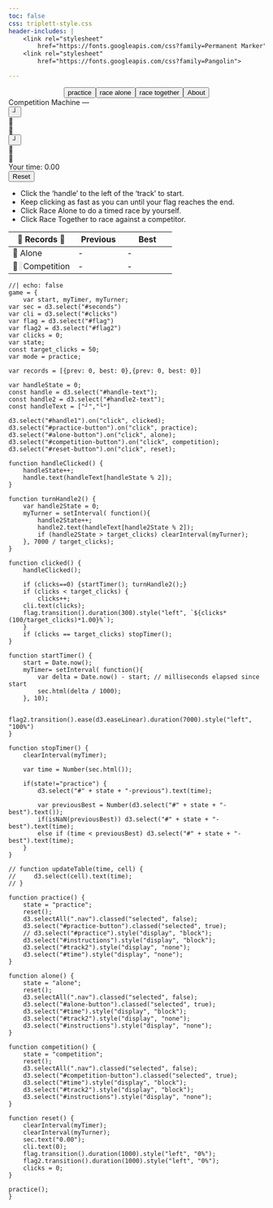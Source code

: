 ```yaml
---
toc: false
css: triplett-style.css
header-includes: |
    <link rel="stylesheet" 
        href="https://fonts.googleapis.com/css?family=Permanent Marker">
    <link rel="stylesheet"
        href="https://fonts.googleapis.com/css?family=Pangolin">

---
```



<div class="game-select" style="width: 100%; display: flex; justify-content: center; font-family: Permanent Marker;">
<button id="practice-button" class="nav">practice</button>
<button id="alone-button" class="nav">race alone</button>
<button id="competition-button" class="nav">race together</button>
<button id="about-button" class="nav">About</button>
</div>

    
<div class="title">Competition Machine &mdash; </div>

<div class="machine">

<div id="track" class="track">
<button type="button" id="handle1" class="handle"><span id="handle-text">┘</span></button>
<div id="finish" class="finish">🏁</div>
<div id="flag" class="flag">🚩</div>
</div>

<div id="track2" class="track">
<button id="handle2" class="handle"><span id="handle2-text">┘</span></button>
<div id="finish"class="finish">🏁</div>
<div id="flag2" class="flag">🚩</div>
</div>

</div>
    
<div id="time"><span>Your time: </span><span id="seconds">0.00</span></div>
<button id="reset-button" class="reset-button nav">Reset</button>
    

<div id="instructions">
<ul>
    <li>Click the 'handle' to the left of the 'track' to start.</li>
    <li>Keep clicking as fast as you can until your flag reaches the end.</li>
    <li>Click Race Alone to do a timed race by yourself.</li>
    <li>Click Race Together to race against a competitor.</li>
</ul>
</div>

<div id="records">
    
<table id="records-table">
    <colgroup>
        <col span="1" style="width: 40%; text-align: right;">
        <col span="1" style="width: 30%;">
        <col span="1" style="width: 30%;">
      </colgroup>
    <thead><th>👑 Records 👑</th><th>Previous</th><th>Best</th></thead>
    <tr><td>🚩 Alone</td><td><span id="alone-previous">-</span></td><td><span id="alone-best">-</span></td></tr>
    <tr><td>🚩<span style="filter: invert(1);">🚩</span>Competition</td><td><span id="competition-previous">-</span></td><td><span id="competition-best">-</span></td></tr>
</table>
</div>


```ojs
//| echo: false
game = {
    var start, myTimer, myTurner;
var sec = d3.select("#seconds")
var cli = d3.select("#clicks")
var flag = d3.select("#flag")
var flag2 = d3.select("#flag2")
var clicks = 0;
var state;
const target_clicks = 50;
var mode = practice;

var records = [{prev: 0, best: 0},{prev: 0, best: 0}]

var handleState = 0;
const handle = d3.select("#handle-text");
const handle2 = d3.select("#handle2-text");
const handleText = ["┘","└"]

d3.select("#handle1").on("click", clicked);
d3.select("#practice-button").on("click", practice);
d3.select("#alone-button").on("click", alone);
d3.select("#competition-button").on("click", competition);
d3.select("#reset-button").on("click", reset);

function handleClicked() {
    handleState++;
    handle.text(handleText[handleState % 2]);
}

function turnHandle2() {
    var handle2State = 0;
    myTurner = setInterval( function(){
        handle2State++;
        handle2.text(handleText[handle2State % 2]);
        if (handle2State > target_clicks) clearInterval(myTurner);
    }, 7000 / target_clicks);
}

function clicked() {
    handleClicked();
    
    if (clicks==0) {startTimer(); turnHandle2();}
    if (clicks < target_clicks) {
        clicks++;
    cli.text(clicks);
    flag.transition().duration(300).style("left", `${clicks*(100/target_clicks)*1.00}%`);
    } 
    if (clicks == target_clicks) stopTimer();
}

function startTimer() {
    start = Date.now();
    myTimer= setInterval( function(){
        var delta = Date.now() - start; // milliseconds elapsed since start
        sec.html(delta / 1000);
    }, 10);

    flag2.transition().ease(d3.easeLinear).duration(7000).style("left", "100%")
}

function stopTimer() {
    clearInterval(myTimer);

    var time = Number(sec.html());

    if(state!="practice") {
        d3.select("#" + state + "-previous").text(time);

        var previousBest = Number(d3.select("#" + state + "-best").text());
        if(isNaN(previousBest)) d3.select("#" + state + "-best").text(time);
        else if (time < previousBest) d3.select("#" + state + "-best").text(time);
    }
}

// function updateTable(time, cell) {
//     d3.select(cell).text(time);
// }

function practice() {
    state = "practice";
    reset();
    d3.selectAll(".nav").classed("selected", false);
    d3.select("#practice-button").classed("selected", true);
    // d3.select("#practice").style("display", "block");
    d3.select("#instructions").style("display", "block");
    d3.select("#track2").style("display", "none");
    d3.select("#time").style("display", "none");
}

function alone() {
    state = "alone";
    reset();
    d3.selectAll(".nav").classed("selected", false);
    d3.select("#alone-button").classed("selected", true);
    d3.select("#time").style("display", "block");
    d3.select("#track2").style("display", "none");
    d3.select("#instructions").style("display", "none");
}

function competition() {
    state = "competition";
    reset();
    d3.selectAll(".nav").classed("selected", false);
    d3.select("#competition-button").classed("selected", true);
    d3.select("#time").style("display", "block");
    d3.select("#track2").style("display", "block");
    d3.select("#instructions").style("display", "none");
}

function reset() {
    clearInterval(myTimer);
    clearInterval(myTurner);
    sec.text("0.00");
    cli.text(0);
    flag.transition().duration(1000).style("left", "0%");
    flag2.transition().duration(1000).style("left", "0%");
    clicks = 0;
}

practice();
}
```

